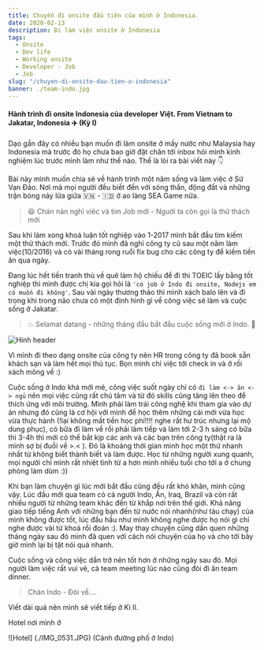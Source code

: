 ```yaml
---
title: Chuyến đi onsite đầu tiên của mình ở Indonesia.
date: 2020-02-13
description: Đi làm việc onsite ở Indonesia
tags:
  - Onsite
  - Dev life
  - Working onsite
  - Developer - Job
  - Job
slug: "/chuyen-di-onsite-dau-tien-o-indonesia"
banner: ./team-indo.jpg
---
```


#### Hành trình đi onsite Indonesia của developer Việt. From Vietnam to Jakatar, Indonesia :airplane: (Kỳ I)

Dạo gần đây có nhiều bạn muốn đi làm onsite ở mấy nước như Malaysia hay Indonesia mà trước đó họ chưa bao giờ đặt chân tới inbox hỏi mình kinh nghiệm lúc trước mình làm như thế nào. Thế là lòi ra bài viết này :point_down:

Bài này mình muốn chia sẻ về hành trình một năm sống và làm việc ở Sứ Vạn Đảo. Nơi mà mọi người đều biết đến với sóng thần, động đất và những trận bóng nảy lửa giữa :vietnam: - :indonesia: ở ao làng SEA Game nữa.

> :satisfied: Chán nản nghỉ viêc và tìm Job mới - Nguời ta còn gọi là thử thách mới

Sau khi làm xong khoá luận tốt nghiệp vào 1-2017 mình bắt đầu tìm kiếm một thử thách mới. Trước đó mình đã nghỉ công ty cũ sau một năm làm việc(10/2016) và có vài tháng rong ruổi fix bug cho các công ty để kiếm tiền ăn qua ngày.

Đang lúc hết tiền tranh thủ về quê làm hộ chiếu để đi thi TOEIC lấy bằng tốt nghiệp thì mình được chị kia gọi hỏi là `'có job ở Indo đi onsite, Nodejs em có muốn đi không'`. Sau vài ngày thương thảo thì mình xách balo lên và đi trong khi trong não chưa có một định hình gì về công việc sẽ làm và cuộc sống ở Jakatar.

> :boom: Selamat datang - những tháng đầu bắt đầu cuộc sống mới ở Indo. :wave:

![Hinh header](./indonesia.jpg)

Vì mình đi theo dạng onsite của công ty nên HR trong công ty đã book sẵn khách sạn và làm hết mọi thủ tục. Bọn mình chỉ việc tới check in và ở rồi xách mông về :)

Cuộc sống ở Indo khá mới mẻ, công việc suốt ngày chỉ có `đi làm <-> ăn <-> ngủ` nên mọi việc cũng rất chú tâm và từ đó skills cũng tăng lên theo để thích ứng với môi trường.
Mình phải làm trái công nghệ khi tham gia vào dự án nhưng đó cũng là cơ hội với mình để học thêm những cái mới vừa học vừa thực hành (!lại không mất tiền học phí!!!! nghe rất hư trúc nhưng lại mộ dung phục), có bữa đi làm về rồi phải làm tiếp và làm tới 2-3 h sáng có bữa thì 3-4h thì mới có thể bắt kịp các anh và các bạn trên công ty(thật ra là mình sợ bị đuổi về >.< ). Đó là khoảng thời gian mình học một thứ nhanh nhất từ không biết thành biết và làm được. Học từ những người xung quanh, mọi người chỉ mình rất nhiệt tình từ a hơn mình nhiều tuổi cho tới a ở chung phòng làm dùm :))

Khi bạn làm chuyện gì lúc mới bắt đầu cũng đều rất khó khăn, mình cũng vậy. Lúc đầu mới qua team có cả người Indo, Ấn, Iraq, Brazil và còn rất nhiều người từ những team khác đến từ khắp nơi trên thế giới. Khả năng giao tiếp tiếng Anh với những bạn đến từ nước nói nhanh(như tàu chạy) của mình không được tốt, lúc đầu hầu như mình không nghe được họ nói gì chỉ nghe được vài từ khoá rồi đoán :). May thay chuyện cũng dần quen những tháng ngày sau đó mình đã quen với cách nói chuyện của họ và cho tới bây giờ mình lại bị tật nói quá nhanh.

Cuộc sống và công việc dần trở nên tốt hơn ở những ngày sau đó. Mọi người làm việc rất vui vẻ, cả team meeting lúc nào cũng đòi đi ăn team dinner.

> Chán Indo - Đòi về....

Viết dài quá nên mình sẽ viết tiếp ở Kì II.

Hotel nơi mình ở

![Hotel] (./IMG_0531.JPG)
(Cảnh đường phố ở Indo)
